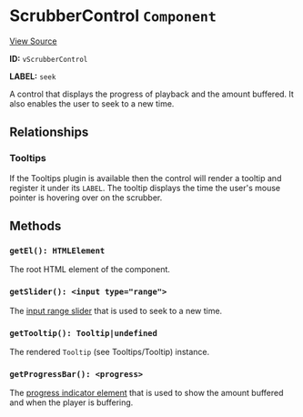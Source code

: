 
<Meta title="Packages/Player/Plugins/Controls/Control/ScrubberControl" />

# ScrubberControl `Component`

[View Source](https://github.com/vime-js/vime/blob/master/packages/vime-player/src/plugins/controls/control/ScrubberControl.svelte)

**ID:** `vScrubberControl`

**LABEL:** `seek`

A control that displays the progress of playback and the amount buffered. It also enables
the user to seek to a new time.

## Relationships

### Tooltips

If the <LinkTo kind="packages-player-plugins-tooltips-tooltips--page">Tooltips</LinkTo> plugin is 
available then the control will render a tooltip and register it under its `LABEL`. The tooltip
displays the time the user's mouse pointer is hovering over on the scrubber.

## Methods

### `getEl(): HTMLElement`

The root HTML element of the component.

### `getSlider(): <input type="range">`

The [input range slider](https://developer.mozilla.org/en-US/docs/Web/HTML/Element/input/range) that
is used to seek to a new time.

### `getTooltip(): Tooltip|undefined`

The rendered `Tooltip` (see <LinkTo kind="packages-player-plugins-tooltips-tooltip--page">Tooltips/Tooltip</LinkTo>) 
instance.

### `getProgressBar(): <progress>`

The [progress indicator element](https://developer.mozilla.org/en-US/docs/Web/HTML/Element/progress) that
is used to show the amount buffered and when the player is buffering.